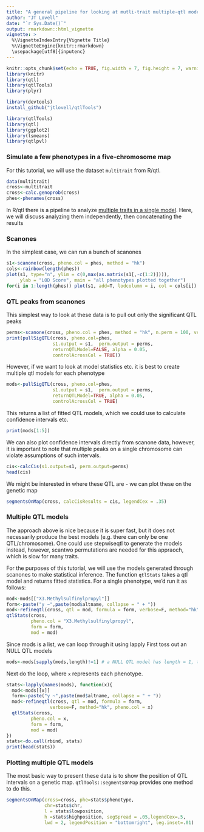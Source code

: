 ```yaml
---
title: "A general pipeline for looking at mutli-trait multiple-qtl models"
author: "JT Lovell"
date: "`r Sys.Date()`"
output: rmarkdown::html_vignette
vignette: >
  %\VignetteIndexEntry{Vignette Title}
  %\VignetteEngine{knitr::rmarkdown}
  \usepackage[utf8]{inputenc}
---
```


```r
knitr::opts_chunk$set(echo = TRUE, fig.width = 7, fig.height = 7, warning = FALSE)
library(knitr)
library(qtl)
library(qtlTools)
library(plyr)
```

```r
library(devtools)
install_github("jtlovell/qtlTools")
```

```r
library(qtlTools)
library(qtl)
library(ggplot2)
library(lsmeans)
library(qtlpvl)
```

### Simulate a few phenotypes in a five-chromosome map
For this tutorial, we will use the dataset `multitrait` from R/qtl. 
```r
data(multitrait)
cross<-multitrait
cross<-calc.genoprob(cross)
phes<-phenames(cross)
```

In R/qtl there is a pipeline to analyze [multiple traits in a single model](http://www.rqtl.org/tutorials/MQM-tour.pdf). Here, we will discuss analyzing them independently, then concatenating the results

### Scanones
In the simplest case, we can run a bunch of scanones
```r
s1<-scanone(cross, pheno.col = phes, method = "hk")
cols<-rainbow(length(phes))
plot(s1, type="n", ylim = c(0,max(as.matrix(s1[,-c(1:2)]))), 
     ylab = "LOD Score", main = "all phenotypes plotted together")
for(i in 1:length(phes)) plot(s1, add=T, lodcolumn = i, col = cols[i])
```

### QTL peaks from scanones
This simplest way to look at these data is to pull out only the significant QTL peaks 
```r
perms<-scanone(cross, pheno.col = phes, method = "hk", n.perm = 100, verbose=F)
print(pullSigQTL(cross, pheno.col=phes,
                 s1.output = s1,  perm.output = perms, 
                 returnQTLModel=FALSE, alpha = 0.05,
                 controlAcrossCol = TRUE))
```

However, if we want to look at model statistics etc. it is best to create multiple qtl models for each phenotype
```r
mods<-pullSigQTL(cross, pheno.col=phes,
                 s1.output = s1,  perm.output = perms, 
                 returnQTLModel=TRUE, alpha = 0.05,
                 controlAcrossCol = TRUE)
```

This returns a list of fitted QTL models, which we could use to calculate confidence intervals etc. 
```r
print(mods[1:5])
```

We can also plot confidence intervals directly from scanone data, however, it is important to note that multiple peaks on a single chromosome can violate assumptions of such intervals. 
```r
cis<-calcCis(s1.output=s1, perm.output=perms)
head(cis)
```

We might be interested in where these QTL are - we can plot these on the genetic map
```r
segmentsOnMap(cross, calcCisResults = cis, legendCex = .35)
```



### Multiple QTL models
The approach above is nice because it is super fast, but it does not necessarily produce the best models (e.g. there can only be one QTL/chromosome). One could use stepwiseqtl to generate the models instead, however, scantwo permutations are needed for this appraoch, which is slow for many traits. 

For the purposes of this tutorial, we will use the models generated through scanones to make statistical inference. 
The function `qtlStats` takes a qtl model and returns fitted statistics. 
For a single phenotype, we'd run it as follows:
```r
mod<-mods[["X3.Methylsulfinylpropyl"]]
form<-paste("y ~",paste(mod$altname, collapse = " + "))
mod<-refineqtl(cross, qtl = mod, formula = form, verbose=F, method="hk")
qtlStats(cross, 
         pheno.col = "X3.Methylsulfinylpropyl", 
         form = form, 
         mod = mod)
```

Since mods is a list, we can loop through it using lapply
First toss out an NULL QTL models
```r
mods<-mods[sapply(mods,length)!=1] # a NULL QTL model has length = 1, toss these
```

Next do the loop, where `x` represents each phenotype. 
```r
stats<-lapply(names(mods), function(x){
  mod<-mods[[x]]
  form<-paste("y ~",paste(mod$altname, collapse = " + "))
  mod<-refineqtl(cross, qtl = mod, formula = form, 
                verbose=F, method="hk", pheno.col = x)
  qtlStats(cross, 
         pheno.col = x, 
         form = form, 
         mod = mod)
})
stats<-do.call(rbind, stats)
print(head(stats))
```

### Plotting multiple QTL models
The most basic way to present these data is to show the position of QTL intervals on a genetic map.
`qtlTools::segmentsOnMap` provides one method to do this.
```r
segmentsOnMap(cross=cross, phe=stats$phenotype, 
              chr=stats$chr, 
              l = stats$lowposition, 
              h =stats$highposition, segSpread = .05,legendCex=.5,
              lwd = 2, legendPosition = "bottomright", leg.inset=.01)
```
